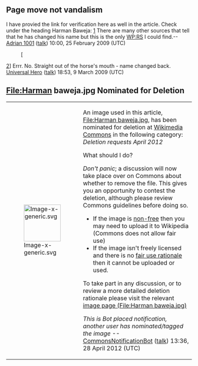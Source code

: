 <article id="14208075" title=Talk:Harman Baweja>
	<talkpage id="14208075" title="Talk:Harman Baweja">
{{WPBiography
|living=yes
|class=stub
|filmbio-work-group=yes
|listas=Baweja, Harman
}}
{{WP India
|class=Stub
|importance=low
}}
==Page move not vandalism==
I have provied the link for verification here as well in the article. Check under the heading Harman Baweja: [http://timesofindia.indiatimes.com/India_Buzz/Dabba_debuts/articleshow/3963468.cms]
There are many other sources that tell that he has changed his name but this is the only [[WP:RS]] I could find.--[[User:Adrian 1001|Adrian 1001]] ([[User talk:Adrian 1001|talk]]) 10:00, 25 February 2009 (UTC)
: [
[http://archive.gulfnews.com/tabloid/People/10282039.html]] Errr. No. Straight out of the horse's mouth - name changed back. [[User:Universal Hero|Universal Hero]] ([[User talk:Universal Hero|talk]]) 18:53, 9 March 2009 (UTC)
==File:Harman baweja.jpg Nominated for Deletion==
{|
|-
| [[File:Image-x-generic.svg|100px]] 
| An image used in this article, [[commons:File:Harman baweja.jpg|File:Harman baweja.jpg]], has been nominated for deletion at [[Wikimedia Commons]] in the following category: ''Deletion requests April 2012'' 
;What should I do?
''Don't panic''; a discussion will now take place over on Commons about whether to remove the file. This gives you an opportunity to contest the deletion, although please review Commons guidelines before doing so.
* If the image is [[WP:NFCC|non-free]] then you may need to upload it to Wikipedia (Commons does not allow fair use)
* If the image isn't freely licensed and there is no [[WP:FUR|fair use rationale]] then it cannot be uploaded or used.
To take part in any discussion, or to review a more detailed deletion rationale please visit the relevant [[commons:File:Harman baweja.jpg|image page (File:Harman baweja.jpg)]]

''This is Bot placed notification, another user has nominated/tagged the image'' --[[User:CommonsNotificationBot|CommonsNotificationBot]] ([[User talk:CommonsNotificationBot|talk]]) 13:36, 28 April 2012 (UTC)
|}
	</talkpage>
</article>